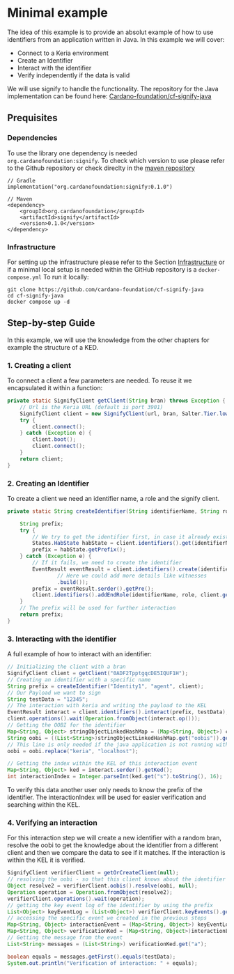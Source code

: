 # Minimal example

The idea of this example is to provide an absolut example of how to use identifiers from an application written in Java.
In this example we will cover:
- Connect to a Keria environment
- Create an Identifier
- Interact with the identifier
- Verify independently if the data is valid

We will use signify to handle the functionality. The repository for the Java implementation can be found here: [Cardano-foundation/cf-signify-java](https://github.com/cardano-foundation/cf-signify-java)

## Prequisites
### Dependencies
To use the library one dependency is needed `org.cardanofoundation:signify`.
To check which version to use please refer to the Github repository or check direclty in the [maven repository](https://mvnrepository.com/artifact/org.cardanofoundation/signify)
```
// Gradle
implementation("org.cardanofoundation:signify:0.1.0")
```
```
// Maven
<dependency>
    <groupId>org.cardanofoundation</groupId>
    <artifactId>signify</artifactId>
    <version>0.1.0</version>
</dependency>
```
### Infrastructure
For setting up the infrastructure please refer to the Section [Infrastructure](../infra.mdx) or if a minimal local setup is needed within the GitHub repository is a `docker-compose.yml`
To run it locally:
```shell
git clone https://github.com/cardano-foundation/cf-signify-java
cd cf-signify-java
docker compose up -d
```

## Step-by-step Guide
In this example, we will use the knowledge from the other chapters for example the structure of a KED.

### 1. Creating a client

To connect a client a few parameters are needed. To reuse it we encapsulated it within a function:
```java
private static SignifyClient getClient(String bran) throws Exception {
    // Url is the Keria URL (default is port 3901)
    SignifyClient client = new SignifyClient(url, bran, Salter.Tier.low, bootUrl, null);
    try {
        client.connect();
    } catch (Exception e) {
        client.boot();
        client.connect();
    }
    return client;
}
```

### 2. Creating an Identifier

To create a client we need an identifier name, a role and the signify client.
```java
private static String createIdentifier(String identifierName, String role, SignifyClient client) throws InterruptedException, DigestException, IOException {

    String prefix;
    try {
        // We try to get the identifier first, in case it already exists
        States.HabState habState = client.identifiers().get(identifierName);
        prefix = habState.getPrefix();
    } catch (Exception e) {
        // If it fails, we need to create the identifier
        EventResult eventResult = client.identifiers().create(identifierName, CreateIdentifierArgs.builder()
                // Here we could add more details like witnesses
                .build());
        prefix = eventResult.serder().getPre();
        client.identifiers().addEndRole(identifierName, role, client.getAgent().getPre(), null);
    }
    // The prefix will be used for further interaction
    return prefix;
}
```

### 3. Interacting with the identifier
A full example of how to interact with an identifier:
```java
// Initializing the client with a bran
SignifyClient client = getClient("0ADF2TpptgqcDE5IQUF1H");
// Creating an identifier with a specific name
String prefix = createIdentifier("Identity1", "agent", client);
// Our Payload we want to sign
String testData = "12345";
// The interaction with keria and writing the payload to the KEL
EventResult interact = client.identifiers().interact(prefix, testData);
client.operations().wait(Operation.fromObject(interact.op()));
// Getting the OOBI for the identifier
Map<String, Object> stringObjectLinkedHashMap = (Map<String, Object>) client.oobis().get(identifierName, role);
String oobi = ((List<String>)stringObjectLinkedHashMap.get("oobis")).getFirst();
// This line is only needed if the java application is not running within the docker network of keria
oobi = oobi.replace("keria", "localhost");

// Getting the index within the KEL of this interaction event
Map<String, Object> ked = interact.serder().getKed();
int interactionIndex = Integer.parseInt(ked.get("s").toString(), 16);
```
To verify this data another user only needs to know the prefix of the identifier.
The interactionIndex will be used for easier verification and searching within the KEL.

### 4. Verifying an interaction

For this interaction step we will create a new identifier with a random bran,
resolve the oobi to get the knowledge about the identifier from a different client
and then we compare the data to see if it matches.
If the interaction is within the KEL it is verified.

```java
SignifyClient verifierClient = getOrCreateClient(null);
// resolving the oobi - so that this client knows about the identifier
Object resolve2 = verifierClient.oobis().resolve(oobi, null);
Operation operation = Operation.fromObject(resolve2);
verifierClient.operations().wait(operation);
// getting the key event log of the identifier by using the prefix
List<Object> keyEventLog = (List<Object>) verifierClient.keyEvents().get(prefix);
// accessing the specific event we created in the previous steps
Map<String, Object> interactionEvent = (Map<String, Object>) keyEventLog.get(interactionIndex);
Map<String, Object> verificationKed = (Map<String, Object>)interactionEvent.get("ked");
// Getting the message from the event
List<String> messages = (List<String>) verificationKed.get("a");

boolean equals = messages.getFirst().equals(testData);
System.out.println("Verification of interaction: " + equals);
```